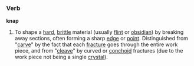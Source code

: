===Verb===

'''knap'''

#To shape a [[hard]], [[brittle]] material (usually [[flint]] or [[obsidian]]) by breaking away sections, often forming a sharp [[edge]] or [[point]].  Distinguished from "[[carve]]" by the fact that each [[fracture]] goes through the entire work piece, and from "[[cleave]]" by curved or [[conchoid]] fractures (due to the work piece not being a single [[crystal]]).